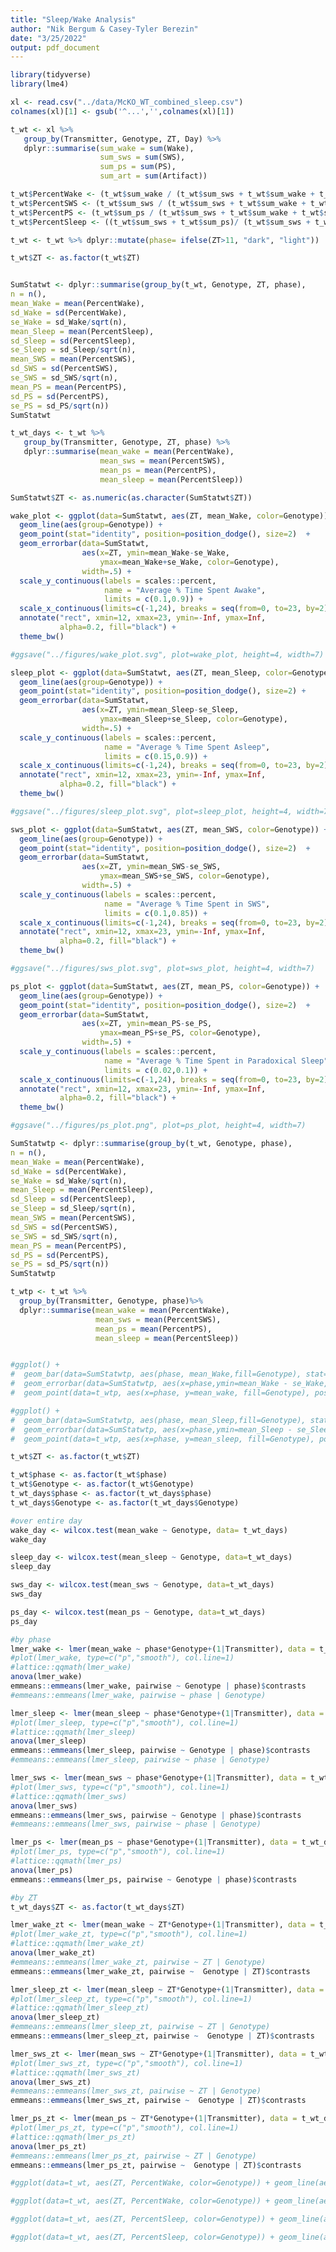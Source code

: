 ```yaml
---
title: "Sleep/Wake Analysis"
author: "Nik Bergum & Casey-Tyler Berezin"
date: "3/25/2022"
output: pdf_document
---
```


```r
library(tidyverse)
library(lme4)
```

```r
xl <- read.csv("../data/McKO_WT_combined_sleep.csv")
colnames(xl)[1] <- gsub('^...','',colnames(xl)[1])

t_wt <- xl %>%
   group_by(Transmitter, Genotype, ZT, Day) %>%
   dplyr::summarise(sum_wake = sum(Wake),
                    sum_sws = sum(SWS),
                    sum_ps = sum(PS),
                    sum_art = sum(Artifact))

t_wt$PercentWake <- (t_wt$sum_wake / (t_wt$sum_sws + t_wt$sum_wake + t_wt$sum_ps + t_wt$sum_art))
t_wt$PercentSWS <- (t_wt$sum_sws / (t_wt$sum_sws + t_wt$sum_wake + t_wt$sum_ps + t_wt$sum_art))
t_wt$PercentPS <- (t_wt$sum_ps / (t_wt$sum_sws + t_wt$sum_wake + t_wt$sum_ps + t_wt$sum_art))
t_wt$PercentSleep <- ((t_wt$sum_sws + t_wt$sum_ps)/ (t_wt$sum_sws + t_wt$sum_wake + t_wt$sum_ps + t_wt$sum_art))

t_wt <- t_wt %>% dplyr::mutate(phase= ifelse(ZT>11, "dark", "light"))

t_wt$ZT <- as.factor(t_wt$ZT)


SumStatwt <- dplyr::summarise(group_by(t_wt, Genotype, ZT, phase),
n = n(),
mean_Wake = mean(PercentWake),
sd_Wake = sd(PercentWake),
se_Wake = sd_Wake/sqrt(n),
mean_Sleep = mean(PercentSleep),
sd_Sleep = sd(PercentSleep),
se_Sleep = sd_Sleep/sqrt(n),
mean_SWS = mean(PercentSWS),
sd_SWS = sd(PercentSWS),
se_SWS = sd_SWS/sqrt(n),
mean_PS = mean(PercentPS),
sd_PS = sd(PercentPS),
se_PS = sd_PS/sqrt(n))
SumStatwt

t_wt_days <- t_wt %>%
   group_by(Transmitter, Genotype, ZT, phase) %>%
   dplyr::summarise(mean_wake = mean(PercentWake),
                    mean_sws = mean(PercentSWS),
                    mean_ps = mean(PercentPS),
                    mean_sleep = mean(PercentSleep))
```


```r
SumStatwt$ZT <- as.numeric(as.character(SumStatwt$ZT))

wake_plot <- ggplot(data=SumStatwt, aes(ZT, mean_Wake, color=Genotype)) +
  geom_line(aes(group=Genotype)) +
  geom_point(stat="identity", position=position_dodge(), size=2)  +
  geom_errorbar(data=SumStatwt,
                aes(x=ZT, ymin=mean_Wake-se_Wake,
                    ymax=mean_Wake+se_Wake, color=Genotype),
                width=.5) +
  scale_y_continuous(labels = scales::percent,
                     name = "Average % Time Spent Awake",
                     limits = c(0.1,0.9)) +
  scale_x_continuous(limits=c(-1,24), breaks = seq(from=0, to=23, by=2)) +
  annotate("rect", xmin=12, xmax=23, ymin=-Inf, ymax=Inf,
           alpha=0.2, fill="black") +
  theme_bw()

#ggsave("../figures/wake_plot.svg", plot=wake_plot, height=4, width=7)

sleep_plot <- ggplot(data=SumStatwt, aes(ZT, mean_Sleep, color=Genotype)) +
  geom_line(aes(group=Genotype)) +
  geom_point(stat="identity", position=position_dodge(), size=2) +
  geom_errorbar(data=SumStatwt,
                aes(x=ZT, ymin=mean_Sleep-se_Sleep,
                    ymax=mean_Sleep+se_Sleep, color=Genotype),
                width=.5) +
  scale_y_continuous(labels = scales::percent,
                     name = "Average % Time Spent Asleep",
                     limits = c(0.15,0.9)) +
  scale_x_continuous(limits=c(-1,24), breaks = seq(from=0, to=23, by=2)) +
  annotate("rect", xmin=12, xmax=23, ymin=-Inf, ymax=Inf,
           alpha=0.2, fill="black") +
  theme_bw()

#ggsave("../figures/sleep_plot.svg", plot=sleep_plot, height=4, width=7)

sws_plot <- ggplot(data=SumStatwt, aes(ZT, mean_SWS, color=Genotype)) +
  geom_line(aes(group=Genotype)) +
  geom_point(stat="identity", position=position_dodge(), size=2)  +
  geom_errorbar(data=SumStatwt,
                aes(x=ZT, ymin=mean_SWS-se_SWS,
                    ymax=mean_SWS+se_SWS, color=Genotype),
                width=.5) +
  scale_y_continuous(labels = scales::percent,
                     name = "Average % Time Spent in SWS",
                     limits = c(0.1,0.85)) +
  scale_x_continuous(limits=c(-1,24), breaks = seq(from=0, to=23, by=2)) +
  annotate("rect", xmin=12, xmax=23, ymin=-Inf, ymax=Inf,
           alpha=0.2, fill="black") +
  theme_bw()

#ggsave("../figures/sws_plot.svg", plot=sws_plot, height=4, width=7)

ps_plot <- ggplot(data=SumStatwt, aes(ZT, mean_PS, color=Genotype)) +
  geom_line(aes(group=Genotype)) +
  geom_point(stat="identity", position=position_dodge(), size=2)  +
  geom_errorbar(data=SumStatwt,
                aes(x=ZT, ymin=mean_PS-se_PS,
                    ymax=mean_PS+se_PS, color=Genotype),
                width=.5) +
  scale_y_continuous(labels = scales::percent,
                     name = "Average % Time Spent in Paradoxical Sleep",
                     limits = c(0.02,0.1)) +
  scale_x_continuous(limits=c(-1,24), breaks = seq(from=0, to=23, by=2)) +
  annotate("rect", xmin=12, xmax=23, ymin=-Inf, ymax=Inf,
           alpha=0.2, fill="black") +
  theme_bw()

#ggsave("../figures/ps_plot.png", plot=ps_plot, height=4, width=7)
```

```r
SumStatwtp <- dplyr::summarise(group_by(t_wt, Genotype, phase),
n = n(),
mean_Wake = mean(PercentWake),
sd_Wake = sd(PercentWake),
se_Wake = sd_Wake/sqrt(n),
mean_Sleep = mean(PercentSleep),
sd_Sleep = sd(PercentSleep),
se_Sleep = sd_Sleep/sqrt(n),
mean_SWS = mean(PercentSWS),
sd_SWS = sd(PercentSWS),
se_SWS = sd_SWS/sqrt(n),
mean_PS = mean(PercentPS),
sd_PS = sd(PercentPS),
se_PS = sd_PS/sqrt(n))
SumStatwtp

t_wtp <- t_wt %>%
  group_by(Transmitter, Genotype, phase)%>%
  dplyr::summarise(mean_wake = mean(PercentWake),
                   mean_sws = mean(PercentSWS),
                   mean_ps = mean(PercentPS),
                   mean_sleep = mean(PercentSleep))


#ggplot() + 
#  geom_bar(data=SumStatwtp, aes(phase, mean_Wake,fill=Genotype), stat="identity", position=position_dodge(width=0.5), width=0.5) +
#  geom_errorbar(data=SumStatwtp, aes(x=phase,ymin=mean_Wake - se_Wake, ymax=mean_Wake + se_Wake, fill=Genotype), position=position_dodge(width=0.5), width=.2,) + 
#  geom_point(data=t_wtp, aes(x=phase, y=mean_wake, fill=Genotype), position=position_dodge(width=0.5)) + scale_y_continuous(labels = scales::percent) + theme_bw()

#ggplot() + 
#  geom_bar(data=SumStatwtp, aes(phase, mean_Sleep,fill=Genotype), stat="identity", position=position_dodge(width=0.5), width=0.5) +
#  geom_errorbar(data=SumStatwtp, aes(x=phase,ymin=mean_Sleep - se_Sleep, ymax=mean_Sleep + se_Sleep, fill=Genotype), position=position_dodge(width=0.5), width=.2,) + 
#  geom_point(data=t_wtp, aes(x=phase, y=mean_sleep, fill=Genotype), position=position_dodge(width=0.5)) + scale_y_continuous(labels = scales::percent) + theme_bw()
```

```r
t_wt$ZT <- as.factor(t_wt$ZT)

t_wt$phase <- as.factor(t_wt$phase)
t_wt$Genotype <- as.factor(t_wt$Genotype)
t_wt_days$phase <- as.factor(t_wt_days$phase)
t_wt_days$Genotype <- as.factor(t_wt_days$Genotype)

#over entire day
wake_day <- wilcox.test(mean_wake ~ Genotype, data= t_wt_days)
wake_day

sleep_day <- wilcox.test(mean_sleep ~ Genotype, data=t_wt_days)
sleep_day

sws_day <- wilcox.test(mean_sws ~ Genotype, data=t_wt_days)
sws_day

ps_day <- wilcox.test(mean_ps ~ Genotype, data=t_wt_days)
ps_day

#by phase
lmer_wake <- lmer(mean_wake ~ phase*Genotype+(1|Transmitter), data = t_wt_days)
#plot(lmer_wake, type=c("p","smooth"), col.line=1)
#lattice::qqmath(lmer_wake)
anova(lmer_wake)
emmeans::emmeans(lmer_wake, pairwise ~ Genotype | phase)$contrasts
#emmeans::emmeans(lmer_wake, pairwise ~ phase | Genotype)

lmer_sleep <- lmer(mean_sleep ~ phase*Genotype+(1|Transmitter), data = t_wt_days)
#plot(lmer_sleep, type=c("p","smooth"), col.line=1)
#lattice::qqmath(lmer_sleep)
anova(lmer_sleep)
emmeans::emmeans(lmer_sleep, pairwise ~ Genotype | phase)$contrasts
#emmeans::emmeans(lmer_sleep, pairwise ~ phase | Genotype)

lmer_sws <- lmer(mean_sws ~ phase*Genotype+(1|Transmitter), data = t_wt_days)
#plot(lmer_sws, type=c("p","smooth"), col.line=1)
#lattice::qqmath(lmer_sws)
anova(lmer_sws)
emmeans::emmeans(lmer_sws, pairwise ~ Genotype | phase)$contrasts
#emmeans::emmeans(lmer_sws, pairwise ~ phase | Genotype)

lmer_ps <- lmer(mean_ps ~ phase*Genotype+(1|Transmitter), data = t_wt_days)
#plot(lmer_ps, type=c("p","smooth"), col.line=1)
#lattice::qqmath(lmer_ps)
anova(lmer_ps)
emmeans::emmeans(lmer_ps, pairwise ~ Genotype | phase)$contrasts

#by ZT
t_wt_days$ZT <- as.factor(t_wt_days$ZT)

lmer_wake_zt <- lmer(mean_wake ~ ZT*Genotype+(1|Transmitter), data = t_wt_days)
#plot(lmer_wake_zt, type=c("p","smooth"), col.line=1)
#lattice::qqmath(lmer_wake_zt)
anova(lmer_wake_zt)
#emmeans::emmeans(lmer_wake_zt, pairwise ~ ZT | Genotype)
emmeans::emmeans(lmer_wake_zt, pairwise ~  Genotype | ZT)$contrasts

lmer_sleep_zt <- lmer(mean_sleep ~ ZT*Genotype+(1|Transmitter), data = t_wt_days)
#plot(lmer_sleep_zt, type=c("p","smooth"), col.line=1)
#lattice::qqmath(lmer_sleep_zt)
anova(lmer_sleep_zt)
#emmeans::emmeans(lmer_sleep_zt, pairwise ~ ZT | Genotype)
emmeans::emmeans(lmer_sleep_zt, pairwise ~  Genotype | ZT)$contrasts

lmer_sws_zt <- lmer(mean_sws ~ ZT*Genotype+(1|Transmitter), data = t_wt_days)
#plot(lmer_sws_zt, type=c("p","smooth"), col.line=1)
#lattice::qqmath(lmer_sws_zt)
anova(lmer_sws_zt)
#emmeans::emmeans(lmer_sws_zt, pairwise ~ ZT | Genotype)
emmeans::emmeans(lmer_sws_zt, pairwise ~  Genotype | ZT)$contrasts

lmer_ps_zt <- lmer(mean_ps ~ ZT*Genotype+(1|Transmitter), data = t_wt_days)
#plot(lmer_ps_zt, type=c("p","smooth"), col.line=1)
#lattice::qqmath(lmer_ps_zt)
anova(lmer_ps_zt)
#emmeans::emmeans(lmer_ps_zt, pairwise ~ ZT | Genotype)
emmeans::emmeans(lmer_ps_zt, pairwise ~  Genotype | ZT)$contrasts
```


```r
#ggplot(data=t_wt, aes(ZT, PercentWake, color=Genotype)) + geom_line(aes(group=Transmitter)) + geom_point() + scale_y_continuous(labels = scales::percent)

#ggplot(data=t_wt, aes(ZT, PercentWake, color=Genotype)) + geom_line(aes(group=1)) + geom_point(stat="identity", position=position_dodge(), size=2) + facet_wrap(~Transmitter, ncol=4) + scale_y_continuous(labels = scales::percent)

#ggplot(data=t_wt, aes(ZT, PercentSleep, color=Genotype)) + geom_line(aes(group=Transmitter)) + geom_point()+ scale_y_continuous(labels = scales::percent)

#ggplot(data=t_wt, aes(ZT, PercentSleep, color=Genotype)) + geom_line(aes(group=1)) + geom_point(stat="identity", position=position_dodge(), size=2) + facet_wrap(~Transmitter, ncol = 4) + scale_y_continuous(labels = scales::percent)
```
